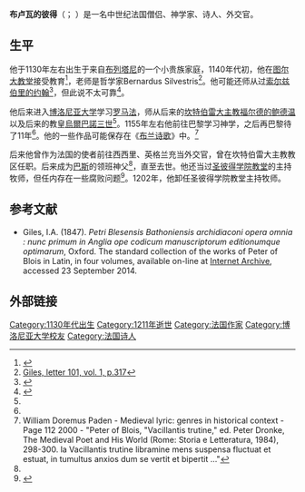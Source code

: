'''布卢瓦的彼得'''（{{lang-la|Petrus Blesensis}}； {{circa|lk=no|1130|1211}}）是一名中世纪法国僧侣、神学家、诗人、外交官。

==生平==

他于1130年左右出生于来自[[布列塔尼|布列塔尼]]的一个小贵族家庭，1140年代初，他在[[图尔大教堂|图尔大教堂]]接受教育<ref name="odnb">{{Cite web|url=https://www.oxforddnb.com/view/10.1093/ref:odnb/9780198614128.001.0001/odnb-9780198614128-e-22012;jsessionid=555AA5006668E49C01D0FB53D244C8DD?docPos=1|title=Blois, Peter of (1125x30–1212), letter writer and ecclesiastic|website=Oxford Dictionary of National Biography|language=en|access-date=2020-04-16|archive-date=2020-10-29|archive-url=https://web.archive.org/web/20201029004858/https://www.oxforddnb.com/view/10.1093/ref:odnb/9780198614128.001.0001/odnb-9780198614128-e-22012;jsessionid=555AA5006668E49C01D0FB53D244C8DD?docPos=1|dead-url=no}}</ref>，老师是哲学家Bernardus Silvestris<ref>[https://archive.org/stream/petriblesensisba01pete#page/316/mode/2up Giles, letter 101, vol. 1, p.317]</ref>。他可能还师从过[[索尔兹伯里的约翰|索尔兹伯里的约翰]]<ref name=cath>{{Catholic|prescript=|wstitle=Peter de Blois}}</ref>，但此说不太可靠<ref name=dnb>{{cite DNB |no-icon=1 |wstitle=Peter of Blois |last=Kingsford |first=Charles Lethbridge |volume=45}}</ref>。

他后来进入[[博洛尼亚大学|博洛尼亚大学]]学习[[罗马法|罗马法]]，师从后来的[[坎特伯雷大主教|坎特伯雷大主教]][[福尔德的鲍德温|福尔德的鲍德温]]以及后来的教皇[[烏爾巴諾三世|烏爾巴諾三世]]<ref name=odnb/>。1155年左右他前往巴黎学习神学，之后再巴黎待了11年<ref name=odnb/>。他的一些作品可能保存在《[[布兰诗歌|布兰诗歌]]》中。<ref>William Doremus Paden - Medieval lyric: genres in historical context - Page 112 2000 - "Peter of Blois, "Vacillantis trutine," ed. Peter Dronke, The Medieval Poet and His World (Rome: Storia e Letteratura, 1984), 298-300. la Vacillantis trutine libramine mens suspensa fluctuat et estuat, in tumultus anxios dum se vertit et bipertit ..."</ref>

后来他曾作为法国的使者前往西西里、英格兰充当外交官，曾在坎特伯雷大主教教区任职。后来成为[[巴斯|巴斯]]的领班神父<ref name=cath/>，直至去世。他还当过[[圣彼得学院教堂|圣彼得学院教堂]]的主持牧师，但任内存在一些腐败问题<ref name=staffs1>{{cite web |url=http://www.british-history.ac.uk/report.aspx?compid=37876 |title=Colleges: Wolverhampton, St Peter |author=M W Greenslade, R B Pugh (Editors) |display-authors=etal |access-date=2020-10-25 |archive-date=2014-11-29 |archive-url=https://web.archive.org/web/20141129072836/http://www.british-history.ac.uk/report.aspx?compid=37876 |dead-url=no }}</ref>。1202年，他卸任圣彼得学院教堂主持牧师。

==参考文献==
{{reflist|3}}

*Giles, I.A. (1847). ''Petri Blesensis Bathoniensis archidiaconi opera omnia : nunc primum in Anglia ope codicum manuscriptorum editionumque optimarum'', Oxford. The standard collection of the works of Peter of Blois in Latin, in four volumes, available on-line at [[Internet_Archive|Internet Archive]], accessed 23 September 2014.
==外部链接==

{{Authority control}}

[[Category:1130年代出生|Category:1130年代出生]]
[[Category:1211年逝世|Category:1211年逝世]]
[[Category:法国作家|Category:法国作家]]
[[Category:博洛尼亚大学校友|Category:博洛尼亚大学校友]]
[[Category:法国诗人|Category:法国诗人]]